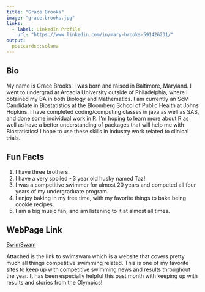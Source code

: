 ---
title: "Grace Brooks"
image: "grace.brooks.jpg"
links:
  - label: LinkedIn Profile
    url: "https://www.linkedin.com/in/mary-brooks-591426231/"
output:
  postcards::solana
---
 
## Bio

My name is Grace Brooks. I was born and raised in Baltimore, Maryland. I went to undergrad at Arcadia University outside of Philadelphia, where I obtained my BA in both Biology and Mathematics. I am currently an ScM Candidate in Biostatistics at the Bloomberg School of Public Health at Johns Hopkins. I have completed coding/computing classes in java as well as SAS, and done some individual work in R. I'm hoping to learn more about R as well as have a better understanding of packages that will help me with Biostatistics! I hope to use these skills in industry work related to clinical trials. 

## Fun Facts

1. I have three brothers.
2. I have a very spoiled ~3 year old husky named Taz!
3. I was a competitive swimmer for almost 20 years and competed all four years of my undergraduate program.
4. I enjoy baking in my free time, with my favorite things to bake being cookie recipes. 
5. I am a big music fan, and am listening to it at almost all times. 

## WebPage Link

[SwimSwam](https://swimswam.com/) 

Attached is the link to swimswam which is a website that covers pretty much all things competitive swimming related. This is one of my favorite sites to keep up with competitive swimming news and results throughout the year. It has been especially helpful this past month with keeping up with results and stories from the Olympics!
